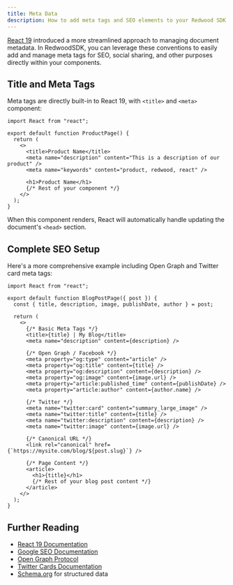 ```yaml
---
title: Meta Data
description: How to add meta tags and SEO elements to your Redwood SDK project using React 19 conventions
---
```



[React 19](https://react.dev/blog/2024/12/05/react-19#support-for-metadata-tags) introduced a more streamlined approach to managing document metadata. In RedwoodSDK, you can leverage these conventions to easily add and manage meta tags for SEO, social sharing, and other purposes directly within your components.

## Title and Meta Tags

Meta tags are directly built-in to React 19, with `<title>` and `<meta>` component:

```tsx {6-8}
import React from "react";

export default function ProductPage() {
  return (
    <>
      <title>Product Name</title>
      <meta name="description" content="This is a description of our product" />
      <meta name="keywords" content="product, redwood, react" />

      <h1>Product Name</h1>
      {/* Rest of your component */}
    </>
  );
}
```

When this component renders, React will automatically handle updating the document's `<head>` section.


## Complete SEO Setup

Here's a more comprehensive example including Open Graph and Twitter card meta tags:

```tsx
import React from "react";

export default function BlogPostPage({ post }) {
  const { title, description, image, publishDate, author } = post;

  return (
    <>
      {/* Basic Meta Tags */}
      <title>{title} | My Blog</title>
      <meta name="description" content={description} />

      {/* Open Graph / Facebook */}
      <meta property="og:type" content="article" />
      <meta property="og:title" content={title} />
      <meta property="og:description" content={description} />
      <meta property="og:image" content={image.url} />
      <meta property="article:published_time" content={publishDate} />
      <meta property="article:author" content={author.name} />

      {/* Twitter */}
      <meta name="twitter:card" content="summary_large_image" />
      <meta name="twitter:title" content={title} />
      <meta name="twitter:description" content={description} />
      <meta name="twitter:image" content={image.url} />

      {/* Canonical URL */}
      <link rel="canonical" href={`https://mysite.com/blog/${post.slug}`} />

      {/* Page Content */}
      <article>
        <h1>{title}</h1>
        {/* Rest of your blog post content */}
      </article>
    </>
  );
}
```

## Further Reading

- [React 19 Documentation](https://react.dev/)
- [Google SEO Documentation](https://developers.google.com/search/docs/fundamentals/seo-starter-guide)
- [Open Graph Protocol](https://ogp.me/)
- [Twitter Cards Documentation](https://developer.twitter.com/en/docs/twitter-for-websites/cards/overview/abouts-cards)
- [Schema.org](https://schema.org/) for structured data
